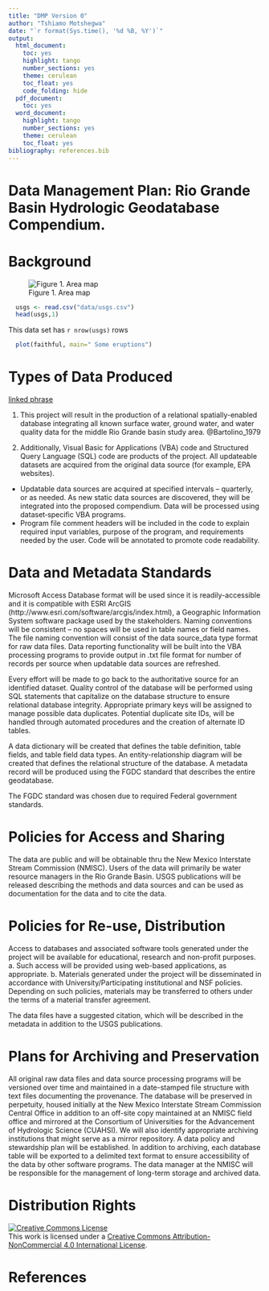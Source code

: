 ```yaml
---
title: "DMP Version 0"
author: "Tshiamo Motshegwa"
date: "`r format(Sys.time(), '%d %B, %Y')`"
output:
  html_document:
    toc: yes
    highlight: tango
    number_sections: yes
    theme: cerulean
    toc_float: yes
    code_folding: hide
  pdf_document:
    toc: yes
  word_document:
    highlight: tango
    number_sections: yes
    theme: cerulean
    toc_float: yes
bibliography: references.bib
---
```



# Data Management Plan: Rio Grande Basin Hydrologic Geodatabase Compendium. {-}

# Background {-}
  ![Figure 1. Area map](img/rio-grande-basin.png)

```r
  usgs <- read.csv("data/usgs.csv")
  head(usgs,1)
```
This data set has `r nrow(usgs)` rows

```r
  plot(faithful, main=" Some eruptions")
```

# Types of Data Produced 

[linked phrase](http://cnn.com)

1. This project will result in the production of a relational
spatially-enabled database integrating all known surface water, ground
water, and water quality data for the middle Rio Grande basin study
area. @Bartolino_1979 

1. Additionally, Visual Basic for Applications (VBA) code and
Structured Query Language (SQL) code are products of the project. All
updateable datasets are acquired from the original data source (for
example, EPA websites). 
- Updatable data sources are acquired at specified
intervals – quarterly, or as needed. As new static data sources are
discovered, they will be integrated into the proposed compendium. Data
will be processed using dataset‐specific VBA programs. 
- Program file comment headers will be included in the code to explain required input
variables, purpose of the program, and requirements needed by the user.
Code will be annotated to promote code readability.




# Data and Metadata Standards

Microsoft Access Database format will be used since it is
readily-accessible and it is compatible with ESRI ArcGIS
(http://www.esri.com/software/arcgis/index.html), a Geographic
Information System software package used by the stakeholders. Naming
conventions will be consistent – no spaces will be used in table names
or field names. The file naming convention will consist of the data
source\_data type format for raw data files. Data reporting
functionality will be built into the VBA processing programs to provide
output in .txt file format for number of records per source when
updatable data sources are refreshed.

Every effort will be made to go back to the authoritative source for an
identified dataset. Quality control of the database will be performed
using SQL statements that capitalize on the database structure to ensure
relational database integrity. Appropriate primary keys will be assigned
to manage possible data duplicates. Potential duplicate site IDs, will
be handled through automated procedures and the creation of alternate ID
tables.

A data dictionary will be created that defines the table definition,
table fields, and table field data types. An entity-relationship diagram
will be created that defines the relational structure of the database. A
metadata record will be produced using the FGDC standard that describes
the entire geodatabase.

The FGDC standard was chosen due to required Federal government
standards.

# Policies for Access and Sharing

The data are public and will be obtainable thru the New Mexico
Interstate Stream Commission (NMISC). Users of the data will primarily
be water resource managers in the Rio Grande Basin. USGS publications
will be released describing the methods and data sources and can be used
as documentation for the data and to cite the data.

# Policies for Re-use, Distribution

Access to databases and associated software tools generated under the
project will be available for educational, research and non-profit
purposes. 
    a. Such access will be provided using web-based applications, as
appropriate.
    b. Materials generated under the project will be disseminated in accordance
with University/Participating institutional and NSF policies. Depending
on such policies, materials may be transferred to others under the terms
of a material transfer agreement.

The data files have a suggested citation, which will be described in the
metadata in addition to the USGS publications.

# Plans for Archiving and Preservation

All original raw data files and data source processing programs will be
versioned over time and maintained in a date-stamped file structure with
text files documenting the provenance. The database will be preserved in
perpetuity, housed initially at the New Mexico Interstate Stream
Commission Central Office in addition to an off-site copy maintained at
an NMISC field office and mirrored at the Consortium of Universities for
the Advancement of Hydrologic Science (CUAHSI). We will also identify
appropriate archiving institutions that might serve as a mirror
repository. A data policy and stewardship plan will be established. In
addition to archiving, each database table will be exported to a
delimited text format to ensure accessibility of the data by other
software programs. The data manager at the NMISC will be responsible for
the management of long-term storage and archived data.

# Distribution Rights
<a rel="license" href="http://creativecommons.org/licenses/by-nc/4.0/"><img alt="Creative Commons License" style="border-width:0" src="https://i.creativecommons.org/l/by-nc/4.0/88x31.png" /></a><br />This work is licensed under a <a rel="license" href="http://creativecommons.org/licenses/by-nc/4.0/">Creative Commons Attribution-NonCommercial 4.0 International License</a>.

# References {-}

